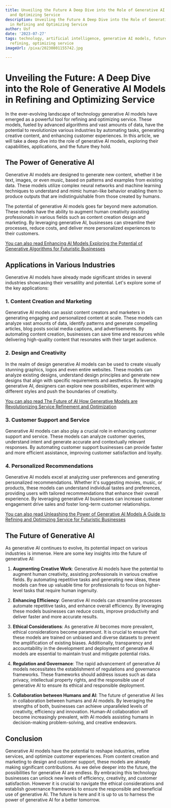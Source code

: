 ```yaml
---
title: Unveiling the Future A Deep Dive into the Role of Generative AI Models in Refining
  and Optimizing Service
description: Unveiling the Future A Deep Dive into the Role of Generative AI Models
  in Refining and Optimizing Service
author: Usf
date: '2023-07-27'
tags: technology, artificial intelligence, generative AI models, future, deep dive,
  refining, optimizing service
imageUrl: /pixa/20230801155742.jpg

---
```

#  Unveiling the Future: A Deep Dive into the Role  of Generative AI Models in Refining and  Optimizing Service

In  the ever-evolving landscape of technology generative  AI models have emerged as a powerful tool  for refining and optimizing service. These models, fueled by  advanced algorithms and vast amounts of data, have the potential to revolutionize various industries by automating tasks, generating creative content,  and enhancing customer experiences. In this article, we will  take a deep dive into the role of generative  AI models, exploring their capabilities, applications, and the future they hold.

## The Power of Generative  AI

Generative AI models are designed to generate new content, whether it be  text, images, or even music, based on patterns and examples from existing data. These  models utilize  complex  neural networks and machine learning techniques to understand and mimic human-like behavior enabling them to produce outputs that are indistinguishable from those created by humans.

The potential of generative AI models goes far beyond mere automation. These models have the ability to augment human creativity assisting professionals in various fields such as content creation design and marketing. By leveraging generative AI, businesses can streamline their processes, reduce costs, and deliver  more  personalized experiences to their customers.

[You can also read Enhancing AI Models Exploring the Potential of Generative Algorithms for Futuristic Businesses](Enhancing%20AI%20Models%20Exploring%20the%20Potential%20of%20Generative%20Algorithms%20for%20Futuristic%20Businesses)


## Applications in Various Industries

Generative AI models have  already made significant strides in several industries showcasing their versatility  and potential. Let's explore some  of the key applications:

### 1. Content Creation and Marketing

Generative AI models can assist content creators and marketers in generating engaging and personalized content  at scale. These models can analyze vast amounts of data, identify  patterns and generate compelling  articles, blog posts social media captions, and advertisements. By automating content creation, businesses can save time and resources while delivering high-quality  content that resonates with their target audience.

### 2. Design and Creativity

In the  realm of design  generative AI models can be used to create  visually stunning  graphics, logos and even entire websites. These models can analyze  existing designs, understand design principles and generate new designs that align with specific requirements and aesthetics. By leveraging generative  AI, designers can explore new possibilities, experiment with different styles and push the boundaries of creativity.

[You can also read The  Future of AI How Generative Models are  Revolutionizing Service Refinement and Optimization](The%20Future%20of%20AI%20How%20Generative%20Models%20are%20Revolutionizing%20Service%20Refinement%20and%20Optimization)


### 3. Customer Support and Service

Generative AI models can also play a crucial role in enhancing customer  support and service. These  models can analyze customer queries, understand intent  and  generate accurate and contextually relevant responses. By automating customer support  businesses can provide faster and  more efficient assistance, improving customer satisfaction and loyalty.

### 4. Personalized Recommendations

Generative AI models excel at analyzing user preferences and  generating personalized recommendations. Whether  it's suggesting movies, music, or products, these models can understand individual tastes and preferences, providing users with tailored  recommendations  that enhance their  overall  experience. By leveraging generative AI businesses can increase customer engagement drive sales and foster long-term customer relationships.

[You can also read Unleashing the  Power of  Generative AI Models A Guide to Refining  and Optimizing Service for  Futuristic Businesses](Unleashing%20the%20Power%20of%20Generative%20AI%20Models%20A%20Guide%20to%20Refining%20and%20Optimizing%20Service%20for%20Futuristic%20Businesses)


## The Future of Generative AI

As generative AI continues to evolve, its potential impact on various industries is immense. Here are some key insights into the future of generative  AI:

1. **Augmenting Creative  Work**: Generative AI models have the potential to augment human creativity, assisting professionals in  various creative fields. By automating repetitive tasks and generating  new ideas, these models can free up valuable time  for  professionals  to focus on higher-level tasks that require human ingenuity.

2. **Enhancing Efficiency**: Generative  AI models  can streamline processes automate repetitive tasks, and enhance overall efficiency. By  leveraging these models businesses can reduce costs, improve productivity  and deliver faster and  more accurate results.

3. **Ethical Considerations**: As generative AI becomes more prevalent,  ethical considerations become paramount. It  is crucial to ensure that these models are trained on unbiased and diverse datasets to prevent  the amplification of existing biases. Additionally, transparency and  accountability in the development and deployment of generative AI models are essential to  maintain trust and mitigate potential risks.

4. **Regulation and Governance**: The rapid advancement of generative AI models necessitates the establishment of regulations and governance frameworks. These  frameworks should address issues such as  data privacy, intellectual property rights, and  the responsible use of generative AI to ensure its ethical and responsible deployment.

5. **Collaboration between Humans and AI**: The future of generative AI lies in collaboration between humans and  AI models. By leveraging the strengths of both, businesses can achieve  unparalleled levels of creativity, efficiency and innovation. Human-AI collaboration will become increasingly prevalent, with AI  models assisting humans in decision-making  problem-solving, and creative endeavors.

##  Conclusion

Generative AI models have the potential to reshape industries, refine  services, and optimize customer experiences. From content creation and marketing to  design and customer support, these models are already making significant contributions.  As we delve deeper into  the future, the possibilities for generative AI  are  endless. By embracing this  technology  businesses can unlock new levels of efficiency, creativity, and customer satisfaction.  However it is crucial to navigate the ethical considerations and establish governance  frameworks to ensure the responsible and beneficial use of generative AI.  The future is here  and it is up to us to harness the power of generative AI for a  better tomorrow.